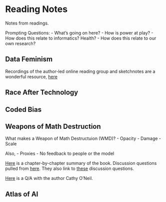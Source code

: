 # Reading Notes {#readingnotes}

Notes from readings.

Prompting Questions:
- What's going on here?
- How is power at play?
- How does this relate to informatics? Health?
- How does this relate to our own research?


## Data Feminism {#datafem}

Recordings of the author-led online reading group and sketchnotes are a wonderful resource, [here](http://datafeminism.io/blog/book/data-feminism-reading-group/)




## Race After Technology {#raceaftertech}


## Coded Bias {#codedbias}


## Weapons of Math Destruction {#womd}

What makes a Weapon of Math Destructuion (WMD)?
- Opacity
- Damage
- Scale

Also, 
- Proxies
- No feedback to people or the model


[Here](https://norcalbiostat.github.io/ADS/read/WMD_Discussion_Questions.html) is a chapter-by-chapter summary of the book. Discussion questions pulled from [here](https://bryanalexander.org/readings/reading-_weapons-of-math-destruction_-the-plan/). They also link to [these](https://arbitrarilyclose.com/2017/11/11/mtbos-book-club-weapons-of-math-destruction-by-cathy-oneil/) discussion questions. 

[Here](https://medium.com/data-feminism/5-questions-on-data-justice-with-cathy-oneil-87f42355ce55) is a Q/A with the author Cathy O'Neil. 


## Atlas of AI {#aoa}



